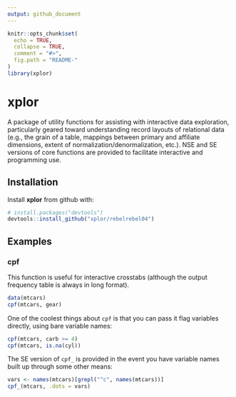 ```yaml
---
output: github_document
---
```


<!-- README.md is generated from README.Rmd. Please edit that file -->

```r
knitr::opts_chunk$set(
  echo = TRUE,
  collapse = TRUE,
  comment = "#>",
  fig.path = "README-"
)
library(xplor)
```

# xplor

A package of utility functions for assisting with interactive data exploration, particularly geared toward understanding record layouts of relational data (e.g., the grain of a table, mappings between primary and affiliate dimensions, extent of normalization/denormalization, etc.). NSE and SE versions of core functions are provided to facilitate interactive and programming use.

## Installation

Install **xplor** from github with:

```r
# install.packages("devtools")
devtools::install_github("xplor/rebelrebel04")
```

## Examples

### cpf

This function is useful for interactive crosstabs (although the output frequency table is always in long format). 

```r
data(mtcars)
cpf(mtcars, gear)
```

One of the coolest things about `cpf` is that you can pass it flag variables directly, using bare variable names:

```r
cpf(mtcars, carb >= 4)
cpf(mtcars, is.na(cyl))
```

The SE version of `cpf_` is provided in the event you have variable names built up through some other means:

```r
vars <- names(mtcars)[grepl("^c", names(mtcars))]
cpf_(mtcars, .dots = vars)
```
